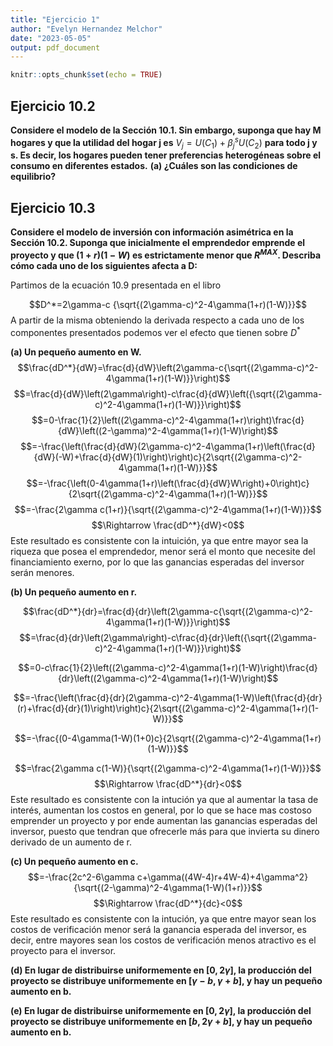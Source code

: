```yaml
---
title: "Ejercicio 1"
author: "Evelyn Hernandez Melchor"
date: "2023-05-05"
output: pdf_document
---
```


```r
knitr::opts_chunk$set(echo = TRUE)
```

## Ejercicio 10.2
**Considere el modelo de la Sección 10.1. Sin embargo, suponga que hay M hogares y que la utilidad del hogar j es** $V_j=U(C_1) + \beta_j^s U(C_2)$ **para todo j y s. Es decir, los hogares pueden tener preferencias heterogéneas sobre el consumo en diferentes estados.**
**(a) ¿Cuáles son las condiciones de equilibrio?**


## Ejercicio 10.3
**Considere el modelo de inversión con información asimétrica en la Sección 10.2. Suponga que inicialmente el emprendedor emprende el proyecto y que $(1+r)(1-W)$ es estrictamente menor que $R^{MAX}$. Describa cómo cada uno de los siguientes afecta a D:**

Partimos de la ecuación 10.9 presentada en el libro 

$$D^*=2\gamma-c {\sqrt{(2\gamma-c)^2-4\gamma(1+r)(1-W)}}$$
A partir de la misma obteniendo la derivada respecto a cada uno de los componentes presentados podemos ver el efecto que tienen sobre $D^*$


**(a) Un pequeño aumento en W.**
$$\frac{dD^*}{dW}=\frac{d}{dW}\left(2\gamma-c{\sqrt{(2\gamma-c)^2-4\gamma(1+r)(1-W)}}\right)$$
$$=\frac{d}{dW}\left(2\gamma\right)-c\frac{d}{dW}\left({\sqrt{(2\gamma-c)^2-4\gamma(1+r)(1-W)}}\right)$$
$$=0-\frac{1}{2}\left((2\gamma-c)^2-4\gamma(1+r)\right)\frac{d}{dW}\left((2-\gamma)^2-4\gamma(1+r)(1-W)\right)$$
$$=-\frac{\left(\frac{d}{dW}(2\gamma-c)^2-4\gamma(1+r)\left(\frac{d}{dW}(-W)+\frac{d}{dW}(1)\right)\right)c}{2\sqrt{(2\gamma-c)^2-4\gamma(1+r)(1-W)}}$$
$$=-\frac{\left(0-4\gamma(1+r)\left(\frac{d}{dW}W\right)+0\right)c}{2\sqrt{(2\gamma-c)^2-4\gamma(1+r)(1-W)}}$$
$$=-\frac{2\gamma c(1+r)}{\sqrt{(2\gamma-c)^2-4\gamma(1+r)(1-W)}}$$
$$\Rightarrow \frac{dD^*}{dW}<0$$
Este resultado es consistente con la intuición, ya que entre mayor sea la riqueza que posea el emprendedor, menor será el monto que necesite del financiamiento exerno, por lo que las ganancias esperadas del inversor serán menores.

**(b) Un pequeño aumento en r.**

$$\frac{dD^*}{dr}=\frac{d}{dr}\left(2\gamma-c{\sqrt{(2\gamma-c)^2-4\gamma(1+r)(1-W)}}\right)$$
$$=\frac{d}{dr}\left(2\gamma\right)-c\frac{d}{dr}\left({\sqrt{(2\gamma-c)^2-4\gamma(1+r)(1-W)}}\right)$$

$$=0-c\frac{1}{2}\left((2\gamma-c)^2-4\gamma(1+r)(1-W)\right)\frac{d}{dr}\left((2\gamma-c)^2-4\gamma(1+r)(1-W)\right)$$

$$=-\frac{\left(\frac{d}{dr}(2\gamma-c)^2-4\gamma(1-W)\left(\frac{d}{dr}(r)+\frac{d}{dr}(1)\right)\right)c}{2\sqrt{(2\gamma-c)^2-4\gamma(1+r)(1-W)}}$$

$$=-\frac{(0-4\gamma(1-W)(1+0)c}{2\sqrt{(2\gamma-c)^2-4\gamma(1+r)(1-W)}}$$

$$=\frac{2\gamma c(1-W)}{\sqrt{(2\gamma-c)^2-4\gamma(1+r)(1-W)}}$$
$$\Rightarrow \frac{dD^*}{dr}<0$$
Este resultado es consistente con la intución ya que al aumentar la tasa de interés, aumentan los costos en general, por lo que se hace mas costoso emprender un proyecto y por ende aumentan las ganancias esperadas del inversor, puesto que tendran que ofrecerle más para que invierta su dinero derivado de un aumento de r. 

**(c) Un pequeño aumento en c.**
$$=-\frac{2c^2-6\gamma c+\gamma((4W-4)r+4W-4)+4\gamma^2}{\sqrt{(2-\gamma)^2-4\gamma(1-W)(1+r)}}$$
$$\Rightarrow \frac{dD^*}{dc}<0$$
Este resultado es consistente con la intución, ya que entre mayor sean los costos de verificación menor será la ganancia esperada del inversor, es decir, entre mayores sean los costos de verificación menos atractivo es el proyecto para el inversor.


**(d) En lugar de distribuirse uniformemente en $[0,2\gamma]$, la producción del proyecto se distribuye uniformemente en $[\gamma-b,\gamma+b]$, y hay un pequeño aumento en b.**



**(e) En lugar de distribuirse uniformemente en $[0,2\gamma]$, la producción del proyecto se distribuye uniformemente en $[b, 2\gamma+b]$, y hay un pequeño aumento en b.**
